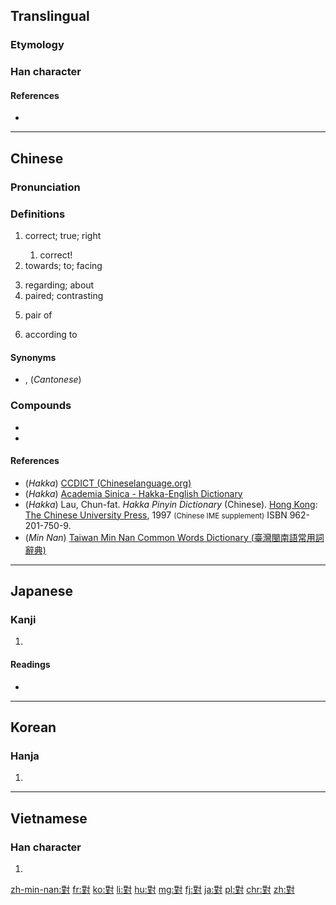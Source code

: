 ==Translingual==
{{stroke order|type=animate}}
{{Han simplified forms|對|対|对}}

===Etymology===
{{Han compound|丵|士|寸|ls=ic}}

===Han character===
{{Han char|rn=41|rad=寸|as=11|sn=14|four=34100|canj=TGDI|ids=⿰⿱业𦍌寸}}

====References====
* {{Han ref|kx=0296.070|dkj=07457|hdz=10511.090|uh=5C0D|ud=23565|bh=B9EF|bd=47599}}

----

==Chinese==
{{zh-forms|s=对}}

===Pronunciation===
{{zh-pron
|m=duì
|c=deoi3
|h=pfs=tùi;gd=tui<sup>5</sup>; twi<sup>5</sup> [Meixian];hpy=dui4, doi4
|mn=tuì/uì
|w=
|mc=y
|oc=y
|ma=|ma2=
|cat=a,v,intj
}}
{{attention|hak}}

===Definitions===
{{zh-hanzi}}

# correct; true; right
#: {{zh-usex|你 說 對 了。|You're '''right'''.}}
## correct!
# towards; to; facing
#: {{zh-usex|你 '''對''' 任何 藥物 過敏 嗎？|Are you allergic '''to''' any medications?}}
#: {{zh-usex|'''對''' 我 講！|'''Face towards''' me and say it!|C}}
#: {{zh-usex|'''對''' 第啲 人|'''towards''' other people|C}}
# regarding; about
# paired; contrasting
#: {{zh-usex|中日 '''對'''譯|Chinese-Japanese bilingual text}}
#: {{zh-usex|'''對'''照|a comparison; to contrast}}
# pair of
#: {{zh-usex|兩 對 鞋|two '''pairs''' of shoes|C}}
# according to

{{attention|zh|probably needs a lot of expansion}}

====Synonyms====
* {{sense|correct}} {{zh-l|不錯}}, (''Cantonese'') {{zh-l|唔錯}}

===Compounds===
* {{zh-l|對不起}}
* {{zh-l|對唔住}}

====References====
* (''Hakka'') [http://www.chineselanguage.org/dictionaries/?mode=view&module=chardict&query=%E5%B0%8D CCDICT (Chineselanguage.org)]
* (''Hakka'') [http://minhakka.ling.sinica.edu.tw/bkg/hakyin/search.php?DETAIL=1&LIMIT=id=53094&dbname=su_tian_1&graph=2 Academia Sinica - Hakka-English Dictionary]
* (''Hakka'') Lau, Chun-fat. ''Hakka Pinyin Dictionary'' (Chinese). [[Hong Kong]]: [[w:Chinese University of Hong Kong|The Chinese University Press]], 1997 <small>(Chinese IME supplement)</small> ISBN 962-201-750-9.
* (''Min Nan'') [http://twblg.dict.edu.tw/holodict_new/result_detail.jsp?n_no=10475&curpage=1&sample=%E5%B0%8D&radiobutton=1&querytarget=1&limit=20&pagenum=3&rowcount=56 Taiwan Min Nan Common Words Dictionary (臺灣閩南語常用詞辭典)]

----

==Japanese==

===Kanji===
{{ja-kanji|grade=|rs=寸11|style=ky|shin=対}}

# {{defn|lang=ja|sort=寸11}}

====Readings====
* {{ja-readings|on=[[たい]] (tai), [[つい]] (tsui)|kun=[[こたえる]] (kotaeru), [[むかう]] (mukau), [[そろい]] (soroi), [[ならぶ]] (narabu), [[あいて]] (aite)}}

----

==Korean==

===Hanja===
{{ko-hanja|hangeul=대|rv=dae|mr=tae|y=tay}}

# {{defn|lang=ko|sort=寸11}}

----

==Vietnamese==

===Han character===
{{vi-hantu|[[đối]], [[đỗi]], [[dối]], [[đôi]], [[nhói]], [[tối]], [[tụi]]}}

# {{defn|lang=vi}}

[[zh-min-nan:對]]
[[fr:對]]
[[ko:對]]
[[li:對]]
[[hu:對]]
[[mg:對]]
[[fj:對]]
[[ja:對]]
[[pl:對]]
[[chr:對]]
[[zh:對]]